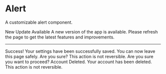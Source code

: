 
# Alert

A customizable alert component.

<ComponentWrapper>
  <Alert>
    <Bell className="size-4" />
    <AlertTitle>New Update Available</AlertTitle>
    <AlertDescription>
      A new version of the app is available. Please refresh the page to get the
      latest features and improvements.
    </AlertDescription>
  </Alert>
</ComponentWrapper>

---

<ComponentWrapper>
  <Alert variant={"success"}>
    <CheckCircle2 className="size-4" />
    <AlertTitle>Success!</AlertTitle>
    <AlertDescription>
      Your settings have been successfully saved. You can now leave this page
      safely.
    </AlertDescription>
  </Alert>
</ComponentWrapper>
<ComponentWrapper>
  <Alert variant={"warning"}>
    <CircleAlert className="size-4" />
    <AlertTitle>Are you sure?</AlertTitle>
    <AlertDescription>
      This action is not reversible. Are you sure you want to proceed?
    </AlertDescription>
  </Alert>
</ComponentWrapper>
<ComponentWrapper>
  <Alert variant={"destructive"}>
    <Trash2 className="size-4" />
    <AlertTitle>Account Deleted.</AlertTitle>
    <AlertDescription>
      Your account has been deleted. This action is not reversible.
    </AlertDescription>
  </Alert>
</ComponentWrapper>
